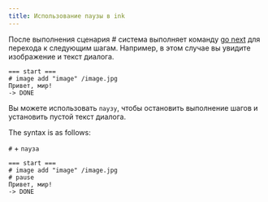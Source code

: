 ```yaml
---
title: Использование паузы в ink
---
```


После выполнения сценария # система выполняет команду [go next](/start/labels-flow#next-step) для перехода к следующим шагам. Например, в этом случае вы увидите изображение и текст диалога.

```ink
=== start ===
# image add "image" /image.jpg
Привет, мир!
-> DONE
```

Вы можете использовать `паузу`, чтобы остановить выполнение шагов и установить пустой текст диалога.

The syntax is as follows:

`#` + `пауза`

```ink
=== start ===
# image add "image" /image.jpg
# pause
Привет, мир!
-> DONE
```
